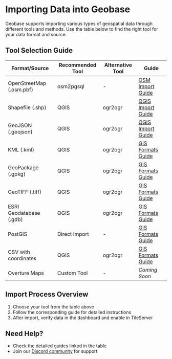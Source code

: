 # Importing Data into Geobase

Geobase supports importing various types of geospatial data through different tools and methods. Use the table below to find the right tool for your data format and source.

## Tool Selection Guide

| Format/Source | Recommended Tool | Alternative Tool | Guide |
|--------------|------------------|------------------|-------|
| OpenStreetMap (.osm.pbf) | osm2pgsql | - | [OSM Import Guide](./importing-data/sources/osm2pgsql.mdx) |
| Shapefile (.shp) | QGIS | ogr2ogr | [QGIS Import Guide](./guides/gis-analyst/importing-from-qgis.mdx) |
| GeoJSON (.geojson) | QGIS | ogr2ogr | [QGIS Import Guide](./guides/gis-analyst/importing-from-qgis.mdx) |
| KML (.kml) | QGIS | ogr2ogr | [GIS Formats Guide](./importing-data/formats/gis-formats.mdx) |
| GeoPackage (.gpkg) | QGIS | ogr2ogr | [GIS Formats Guide](./importing-data/formats/gis-formats.mdx) |
| GeoTIFF (.tiff) | QGIS | ogr2ogr | [GIS Formats Guide](./importing-data/formats/gis-formats.mdx) |
| ESRI Geodatabase (.gdb) | QGIS | ogr2ogr | [GIS Formats Guide](./importing-data/formats/gis-formats.mdx) |
| PostGIS | Direct Import | - | [GIS Formats Guide](./importing-data/formats/gis-formats.mdx) |
| CSV with coordinates | QGIS | ogr2ogr | [GIS Formats Guide](./importing-data/formats/gis-formats.mdx) |
| Overture Maps | Custom Tool | - | _Coming Soon_ |

## Import Process Overview

1. Choose your tool from the table above
2. Follow the corresponding guide for detailed instructions
3. After import, verify data in the dashboard and enable in TileServer

## Need Help?

- Check the detailed guides linked in the table
- Join our [Discord community](https://geobase.app/discord) for support